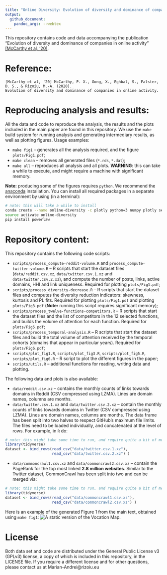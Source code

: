 ```yaml
---
title: "Online Diversity: Evolution of diversity and dominance of companies in online activity"
output: 
  github_document:
    pandoc_args: --webtex
---
```


This repository contains code and data accompanying the publication "Evolution of diversity and dominance of companies in online activity" [[McCarthy et al, '20]]().

Reference:
===
```
[McCarthy et al, '20] McCarthy, P. X., Gong, X., Eghbal, S., Falster, D. S., & Rizoiu, M.-A. (2020). 
Evolution of diversity and dominance of companies in online activity.
```

Reproducing analysis and results:
===
All the data and code to reproduce the analysis, the results and the plots included in the main paper are found in this repository.
We use the `make` build system for running analysis and generating intermediary results, as well as plotting figures.
Usage examples:

* `make fig1` -- generates all the analysis required, and the figure `plots/Fig1.pdf`;
* `make clean` -- removes all generated files (`*.rds`, `*.dat`);
* `make all` -- reproduces all analysis and all plots. **WARNING**: this can take a while to execute, and might require a machine with significant memory.

**Note:** producing some of the figures requires `python`. We recommend the [anaconda](https://anaconda.org/) installation. 
You can install all required packages in a separate environment by using (in a terminal):
```bash
# note: this will take a while to install
conda create --name online-diversity -c plotly python=3 numpy plotly seaborn matplotlib pandas notebook backports.lzma psutil requests plotly-orca
source activate online-diversity
pip install powerlaw
```

Repository content:
===

This repository contains the following code scripts:  

* `scripts/process_compute-reddit-volume.R` and `process_compute-twitter-volume.R` -- R scripts that start the dataset files (`data/reddit.csv.xz`, `data/twitter.csv.1.xz` and `data/twitter.csv.2.xz`), and compute the number of posts, links, active domains, HHI and link uniqueness. Required for plotting `plots/Fig1.pdf`;
* `scripts/process_diversity-decrease.R` -- R scripts that start the dataset files and computes the diversity reduction indicators: skewness, kurtosis and PL fits. Required for plotting `plots/Fig1.pdf` and plotting `plots/Fig3.pdf` (**Note:** running this script requires significant memory);
* `scripts/process_twelve-functions-competitors.R` -- R scripts that start the dataset files and the list of competitors in the 12 selected functions, and builds the volume of attention for each function. Required for `plots/Fig5.pdf`;
* `scripts/process_temporal-analysis.R` -- R scripts that start the dataset files and build the total volume of attention received by the temporal cohorts (domains that appear in particular years). Required for `plots/Fig6.pdf`;
* `scripts/plot_fig1.R`, `scripts/plot_fig3.R`, `scripts/plot_fig5.R`, `scripts/plot_fig6.R` -- R script to plot the different figures in the paper;
* `scripts/utils.R` -- additional functions for reading, writing data and plotting.

The following data and plots is also available:

* `data/reddit.csv.xz` -- contains the monthly counts of links towards domains in Reddit (CSV compressed using LZMA). Lines are domain names, columns are months.
* `data/twitter.csv.1.xz` and `data/twitter.csv.2.xz` -- contain the monthly counts of links towards domains in Twitter (CSV compressed using LZMA). Lines are domain names, columns are months. The data frame has been split into two halves to respect GitHub's maximum file limits. The files need to be loaded individually, and concatenated at the level of rows. For example, in `R` do:
```r
# note: this might take some time to run, and require quite a bit of memory
library(tidyverse)
dataset <- bind_rows(read_csv("data/twitter.csv.1.xz"),
                     read_csv("data/twitter.csv.2.xz") )
```
* `data/commoncrawl1.csv.xz` and `data/commoncrawl2.csv.xz` -- contain the PageRank for the top most linked **2.8 million websites**. Similar to the Twitter dataset, CommonCrawl has been split into two and can be merged via:
```r
# note: this might take some time to run, and require quite a bit of memory
library(tidyverse)
dataset <- bind_rows(read_csv("data/commoncrawl1.csv.xz"),
                     read_csv("data/commoncrawl2.csv.xz") )
```

Here is an example of the generated Figure 1 from the main text, obtained using `make fig1`:
![A static version of the Vocation Map.](plots/Fig1.png)

License
===

Both data set and code are distributed under the General Public License v3 (GPLv3) license, a copy of which is included in this repository, in the LICENSE file. 
If you require a different license and for other questions, please contact us at Marian-Andrei@rizoiu.eu
